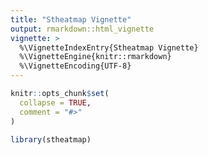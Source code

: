 ```yaml
---
title: "Stheatmap Vignette"
output: rmarkdown::html_vignette
vignette: >
  %\VignetteIndexEntry{Stheatmap Vignette}
  %\VignetteEngine{knitr::rmarkdown}
  %\VignetteEncoding{UTF-8}
---
```


```r
knitr::opts_chunk$set(
  collapse = TRUE,
  comment = "#>"
)
```

```r
library(stheatmap)
```

